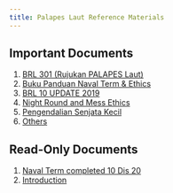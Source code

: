 ```yaml
---
title: Palapes Laut Reference Materials
---
```


## Important Documents

1. [BRL 301 (Rujukan PALAPES Laut)](BRL%20301%20%28Rujukan%20PALAPES%20Laut%29.pdf)
2. [Buku Panduan Naval Term & Ethics](Buku%20Panduan%20Naval%20Term%20%26%20Ethics.pdf)
3. [BRL 10 UPDATE 2019](BRL%2010%20UPDATE%202019.pdf)
4. [Night Round and Mess Ethics](Night%20Round%20and%20Mess%20Ethics.pptx)
5. [Pengendalian Senjata Kecil](Pengendalian%20Senjata%20Kecil.pdf)
6. [Others](Others.pdf)

## Read-Only Documents

1. [Naval Term completed 10 Dis 20](Naval%20Term%20completed%2010%20Dis%2020.pdf)
2. [Introduction](Introduction.pptx)
